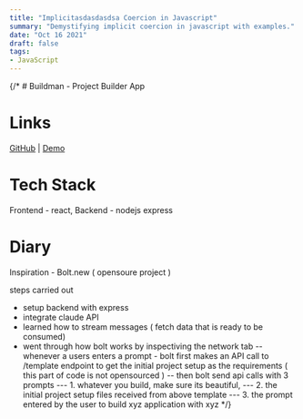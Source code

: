 ```yaml
---
title: "Implicitasdasdasdsa Coercion in Javascript"
summary: "Demystifying implicit coercion in javascript with examples."
date: "Oct 16 2021"
draft: false
tags:
- JavaScript
---
```

{/* # Buildman - Project Builder App

# Links

[GitHub](https://github.com/khalatevarun/buildman) | [Demo](https://buildman.vercel.app/) 

# Tech Stack

Frontend - react,
Backend - nodejs express

# Diary
Inspiration - Bolt.new ( opensoure project )

steps carried out
- setup backend with express
- integrate claude API
- learned how to stream messages ( fetch data that is ready to be consumed) 
- went through how bolt works by inspectiving the network tab
-- whenever a users enters a prompt - bolt first makes an API call to /template endpoint to get the initial project setup as the requirements ( this part of code is not opensourced )
-- then bolt send api calls with 3 prompts 
--- 1. whatever you build, make sure its beautiful, 
--- 2. the initial project setup files received from above template
--- 3. the prompt entered by the user to build xyz application with xyz 
 */}
